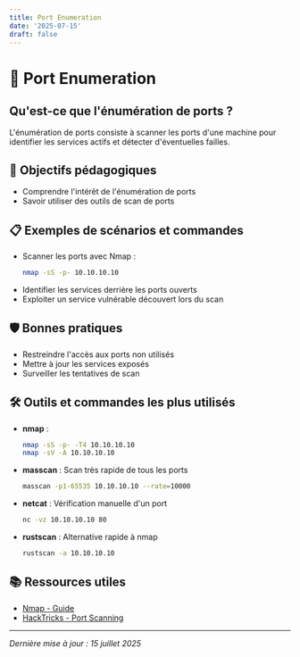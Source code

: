 ```yaml
---
title: Port Enumeration
date: '2025-07-15'
draft: false
---
```


# 🔎 Port Enumeration

## Qu'est-ce que l'énumération de ports ?

L'énumération de ports consiste à scanner les ports d'une machine pour identifier les services actifs et détecter d'éventuelles failles.

## 🎯 Objectifs pédagogiques

- Comprendre l'intérêt de l'énumération de ports
- Savoir utiliser des outils de scan de ports

## 📋 Exemples de scénarios et commandes

- Scanner les ports avec Nmap :
  ```bash
  nmap -sS -p- 10.10.10.10
  ```
- Identifier les services derrière les ports ouverts
- Exploiter un service vulnérable découvert lors du scan

## 🛡️ Bonnes pratiques

- Restreindre l'accès aux ports non utilisés
- Mettre à jour les services exposés
- Surveiller les tentatives de scan

## 🛠️ Outils et commandes les plus utilisés

- **nmap** :
  ```bash
  nmap -sS -p- -T4 10.10.10.10
  nmap -sV -A 10.10.10.10
  ```
- **masscan** : Scan très rapide de tous les ports
  ```bash
  masscan -p1-65535 10.10.10.10 --rate=10000
  ```
- **netcat** : Vérification manuelle d'un port
  ```bash
  nc -vz 10.10.10.10 80
  ```
- **rustscan** : Alternative rapide à nmap
  ```bash
  rustscan -a 10.10.10.10
  ```

## 📚 Ressources utiles

- [Nmap - Guide](https://nmap.org/book/)
- [HackTricks - Port Scanning](https://book.hacktricks.xyz/network-services-pentesting/tcp-port-scanning)

---

_Dernière mise à jour : 15 juillet 2025_ 